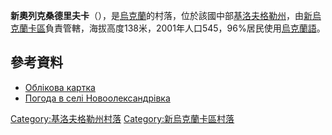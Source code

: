 {{coord|48|21|18|N|31|29|15|E|scale:100000_region:UA|display=title}}

'''新奧列克桑德里夫卡'''（{{lang-uk|Новоолександрівка}}），是[[烏克蘭|烏克蘭]]的村落，位於該國中部[[基洛夫格勒州|基洛夫格勒州]]，由[[新烏克蘭卡區|新烏克蘭卡區]]負責管轄，海拔高度138米，2001年人口545，96%居民使用[[烏克蘭語|烏克蘭語]]。

==參考資料==
* [http://gska2.rada.gov.ua/pls/z7502/A005?rdat1=30.01.2010&rf7571=17270 Облікова картка]{{dead link|date=2018年3月 |bot=InternetArchiveBot |fix-attempted=yes }}
* [http://weather.in.ua/ua/kirovogradskaja/17806 Погода в селі Новоолександрівка] {{Wayback|url=http://weather.in.ua/ua/kirovogradskaja/17806 |date=20170818062618 }}

{{DEFAULTSORT:Новоолександрівка}}
[[Category:基洛夫格勒州村落|Category:基洛夫格勒州村落]]
[[Category:新烏克蘭卡區村落|Category:新烏克蘭卡區村落]]


{{Kirovohrad-geo-stub}}